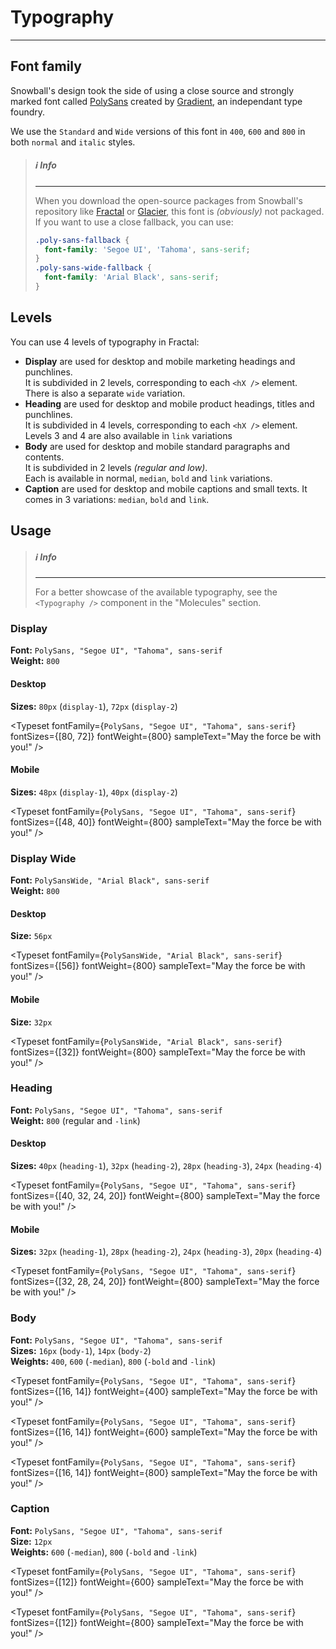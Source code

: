 
<Meta title="Atoms/Typography" />

# Typography

---

## Font family

Snowball's design took the side of using a close source and strongly marked font
called [PolySans](https://wearegradient.net/polysans/) created by
[Gradient](https://wearegradient.net/about/), an independant type foundry.

We use the `Standard` and `Wide` versions of this font in `400`, `600` and `800`
in both `normal` and `italic` styles.

> ##### ℹ️ Info
>
> ---
>
> When you download the open-source packages from Snowball's repository like
> [Fractal](https://github.com/snowball-tech/fractal) or
> [Glacier](https://github.com/snowball-tech/glacier), this font is
> _(obviously)_ not packaged.  
> If you want to use a close fallback, you can use:
>
> ```css
> .poly-sans-fallback {
>   font-family: 'Segoe UI', 'Tahoma', sans-serif;
> }
> .poly-sans-wide-fallback {
>   font-family: 'Arial Black', sans-serif;
> }
> ```

## Levels

You can use 4 levels of typography in Fractal:

- **Display** are used for desktop and mobile marketing headings and punchlines.  
  It is subdivided in 2 levels, corresponding to each `<hX />` element.  
  There is also a separate `wide` variation.
- **Heading** are used for desktop and mobile product headings, titles and
  punchlines.  
  It is subdivided in 4 levels, corresponding to each `<hX />` element.  
  Levels 3 and 4 are also available in `link` variations
- **Body** are used for desktop and mobile standard paragraphs and contents.  
  It is subdivided in 2 levels _(regular and low)_.  
  Each is available in normal, `median`, `bold` and `link` variations.
- **Caption** are used for desktop and mobile captions and small texts.
  It comes in 3 variations: `median`, `bold` and `link`.

## Usage

> ##### ℹ️ Info
>
> ---
>
> For a better showcase of the available typography, see the `<Typography />`
> component in the "Molecules" section.

### Display

**Font:** `PolySans, "Segoe UI", "Tahoma", sans-serif`  
**Weight:** `800`

#### Desktop

**Sizes:** `80px` (`display-1`), `72px` (`display-2`)

<Typeset
  fontFamily={`PolySans, "Segoe UI", "Tahoma", sans-serif`}
  fontSizes={[80, 72]}
  fontWeight={800}
  sampleText="May the force be with you!"
/>

#### Mobile

**Sizes:** `48px` (`display-1`), `40px` (`display-2`)

<Typeset
  fontFamily={`PolySans, "Segoe UI", "Tahoma", sans-serif`}
  fontSizes={[48, 40]}
  fontWeight={800}
  sampleText="May the force be with you!"
/>

### Display Wide

**Font:** `PolySansWide, "Arial Black", sans-serif`  
**Weight:** `800`

#### Desktop

**Size:** `56px`

<Typeset
  fontFamily={`PolySansWide, "Arial Black", sans-serif`}
  fontSizes={[56]}
  fontWeight={800}
  sampleText="May the force be with you!"
/>

#### Mobile

**Size:** `32px`

<Typeset
  fontFamily={`PolySansWide, "Arial Black", sans-serif`}
  fontSizes={[32]}
  fontWeight={800}
  sampleText="May the force be with you!"
/>

### Heading

**Font:** `PolySans, "Segoe UI", "Tahoma", sans-serif`  
**Weight:** `800` (regular and `-link`)

#### Desktop

**Sizes:** `40px` (`heading-1`), `32px` (`heading-2`), `28px` (`heading-3`), `24px` (`heading-4`)

<Typeset
  fontFamily={`PolySans, "Segoe UI", "Tahoma", sans-serif`}
  fontSizes={[40, 32, 24, 20]}
  fontWeight={800}
  sampleText="May the force be with you!"
/>

#### Mobile

**Sizes:** `32px` (`heading-1`), `28px` (`heading-2`), `24px` (`heading-3`), `20px` (`heading-4`)

<Typeset
  fontFamily={`PolySans, "Segoe UI", "Tahoma", sans-serif`}
  fontSizes={[32, 28, 24, 20]}
  fontWeight={800}
  sampleText="May the force be with you!"
/>

### Body

**Font:** `PolySans, "Segoe UI", "Tahoma", sans-serif`  
**Sizes:** `16px` (`body-1`), `14px` (`body-2`)  
**Weights:** `400`, `600` (`-median`), `800` (`-bold` and `-link`)

<Typeset
  fontFamily={`PolySans, "Segoe UI", "Tahoma", sans-serif`}
  fontSizes={[16, 14]}
  fontWeight={400}
  sampleText="May the force be with you!"
/>

<Typeset
  fontFamily={`PolySans, "Segoe UI", "Tahoma", sans-serif`}
  fontSizes={[16, 14]}
  fontWeight={600}
  sampleText="May the force be with you!"
/>

<Typeset
  fontFamily={`PolySans, "Segoe UI", "Tahoma", sans-serif`}
  fontSizes={[16, 14]}
  fontWeight={800}
  sampleText="May the force be with you!"
/>

### Caption

**Font:** `PolySans, "Segoe UI", "Tahoma", sans-serif`  
**Size:** `12px`  
**Weights:** `600` (`-median`), `800` (`-bold` and `-link`)

<Typeset
  fontFamily={`PolySans, "Segoe UI", "Tahoma", sans-serif`}
  fontSizes={[12]}
  fontWeight={600}
  sampleText="May the force be with you!"
/>

<Typeset
  fontFamily={`PolySans, "Segoe UI", "Tahoma", sans-serif`}
  fontSizes={[12]}
  fontWeight={800}
  sampleText="May the force be with you!"
/>
